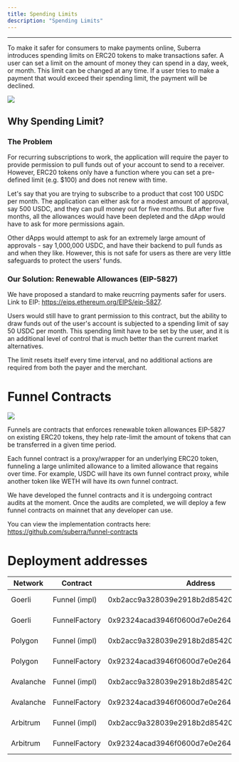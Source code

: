 ```yaml
---
title: Spending Limits
description: "Spending Limits"
---
```



---

To make it safer for consumers to make payments online, Suberra introduces spending limits on ERC20 tokens to make transactions safer. A user can set a limit on the amount of money they can spend in a day, week, or month. This limit can be changed at any time. If a user tries to make a payment that would exceed their spending limit, the payment will be declined.

<div style={{ flexBasis: "300px", flexGrow: "1", textAlign: "center" }}>
  <img src={Image2} style={{ alignSelf: "center", maxWidth: "70%" }} />
</div>

## Why Spending Limit?

### The Problem

For recurring subscriptions to work, the application will require the payer to provide permission to pull funds out of your account to send to a receiver. However, ERC20 tokens only have a function where you can set a pre-defined limit (e.g. $100) and does not renew with time.

Let's say that you are trying to subscribe to a product that cost 100 USDC per month. The application can either ask for a modest amount of approval, say 500 USDC, and they can pull money out for five months. But after five months, all the allowances would have been depleted and the dApp would have to ask for more permissions again.

Other dApps would attempt to ask for an extremely large amount of approvals - say 1,000,000 USDC, and have their backend to pull funds as and when they like. However, this is not safe for users as there are very little safeguards to protect the users' funds.

### Our Solution: Renewable Allowances (EIP-5827)

We have proposed a standard to make reucrring payments safer for users. Link to EIP: https://eips.ethereum.org/EIPS/eip-5827.

Users would still have to grant permission to this contract, but the ability to draw funds out of the user's account is subjected to a spending limit of say 50 USDC per month. This spending limit have to be set by the user, and it is an additional level of control that is much better than the current market alternatives.

The limit resets itself every time interval, and no additional actions are required from both the payer and the merchant.

# Funnel Contracts

<div style={{ flexBasis: "300px", flexGrow: "1", textAlign: "center" }}>
  <img src={Image1} style={{ alignSelf: "center", maxWidth: "100%" }} />
</div>

Funnels are contracts that enforces renewable token allowances EIP-5827 on existing ERC20 tokens, they help rate-limit the amount of tokens that can be transferred in a given time period.

Each funnel contract is a proxy/wrapper for an underlying ERC20 token, funneling a large unlimited allowance to a limited allowance that regains over time. For example, USDC will have its own funnel contract proxy, while another token like WETH will have its own funnel contract.

We have developed the funnel contracts and it is undergoing contract audits at the moment. Once the audits are completed, we will deploy a few funnel contracts on mainnet that any developer can use.

You can view the implementation contracts here: https://github.com/suberra/funnel-contracts

# Deployment addresses

| Network   | Contract      | Address                                    | Version     |
| --------- | ------------- | ------------------------------------------ | ----------- |
| Goerli    | Funnel (impl) | 0xb2acc9a328039e2918b2d85420251fb831ce47e0 | 0.2.0-alpha |
| Goerli    | FunnelFactory | 0x92324acad3946f0600d7e0e2641ef10d1655d89d | 0.2.0-alpha |
| Polygon   | Funnel (impl) | 0xb2acc9a328039e2918b2d85420251fb831ce47e0 | 0.2.0-alpha |
| Polygon   | FunnelFactory | 0x92324acad3946f0600d7e0e2641ef10d1655d89d | 0.2.0-alpha |
| Avalanche | Funnel (impl) | 0xb2acc9a328039e2918b2d85420251fb831ce47e0 | 0.2.0-alpha |
| Avalanche | FunnelFactory | 0x92324acad3946f0600d7e0e2641ef10d1655d89d | 0.2.0-alpha |
| Arbitrum  | Funnel (impl) | 0xb2acc9a328039e2918b2d85420251fb831ce47e0 | 0.2.0-alpha |
| Arbitrum  | FunnelFactory | 0x92324acad3946f0600d7e0e2641ef10d1655d89d | 0.2.0-alpha |
